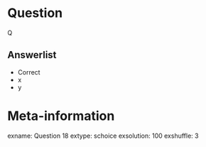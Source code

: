 
Question
========
Q

Answerlist
----------
* Correct
* x
* y


Meta-information
================
exname: Question 18
extype: schoice
exsolution: 100
exshuffle: 3
